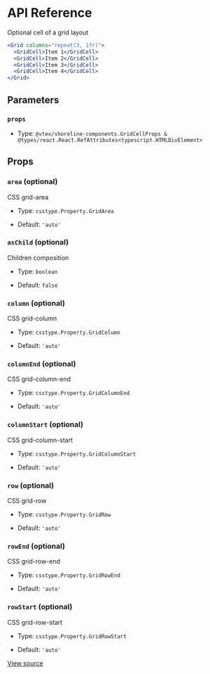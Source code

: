 # API Reference

Optional cell of a grid layout

```jsx
<Grid columns="repeat(3, 1fr)">
  <GridCell>Item 1</GridCell>
  <GridCell>Item 2</GridCell>
  <GridCell>Item 3</GridCell>
  <GridCell>Item 4</GridCell>
</Grid>
```

## Parameters

### `props`

- Type: `@vtex/shoreline-components.GridCellProps & @types/react.React.RefAttributes<typescript.HTMLDivElement>`

## Props

### `area` (optional)

CSS grid-area

- Type: `csstype.Property.GridArea`

- Default: `'auto'`

### `asChild` (optional)

Children composition

- Type: `boolean`

- Default: `false`

### `column` (optional)

CSS grid-column

- Type: `csstype.Property.GridColumn`

- Default: `'auto'`

### `columnEnd` (optional)

CSS grid-column-end

- Type: `csstype.Property.GridColumnEnd`

- Default: `'auto'`

### `columnStart` (optional)

CSS grid-column-start

- Type: `csstype.Property.GridColumnStart`

- Default: `'auto'`

### `row` (optional)

CSS grid-row

- Type: `csstype.Property.GridRow`

- Default: `'auto'`

### `rowEnd` (optional)

CSS grid-row-end

- Type: `csstype.Property.GridRowEnd`

- Default: `'auto'`

### `rowStart` (optional)

CSS grid-row-start

- Type: `csstype.Property.GridRowStart`

- Default: `'auto'`

[View source](https://github.com/vtex/shoreline/blob/88c0cad58/packages/components/src/grid/grid-cell.tsx#L17)
